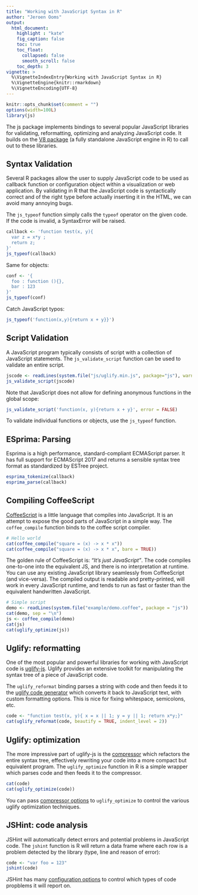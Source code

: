 ```yaml
---
title: "Working with JavaScript Syntax in R"
author: "Jeroen Ooms"
output:
  html_document:
    highlight : "kate"
    fig_caption: false
    toc: true
    toc_float:
      collapsed: false
      smooth_scroll: false
    toc_depth: 3
vignette: >
  %\VignetteIndexEntry{Working with JavaScript Syntax in R}
  %\VignetteEngine{knitr::rmarkdown}
  %\VignetteEncoding{UTF-8}
---
```


```r
knitr::opts_chunk$set(comment = "")
options(width=100L)
library(js)
```


The js package implements bindings to several popular JavaScript libraries for validating, reformatting, optimizing and analyzing JavaScript code. It builds on the [V8 package](https://cran.r-project.org/package=V8/vignettes/v8_intro.html) (a fully standalone JavaScript engine in R) to call out to these libraries. 

## Syntax Validation

Several R packages allow the user to supply JavaScript code to be used as callback function or configuration object within a visualization or web application. By validating in R that the JavaScript code is syntactically correct and of the right type before actually inserting it in the HTML, we can avoid many annoying bugs. 

The `js_typeof` function simply calls the `typeof` operator on the given code. If the code is invalid, a SyntaxError will be raised.

```r
callback <- 'function test(x, y){ 
  var z = x*y ;
  return z;
}'
js_typeof(callback)
```

Same for objects:

```r
conf <- '{
  foo : function (){},
  bar : 123
}'
js_typeof(conf)
```

Catch JavaScript typos:

```r
js_typeof('function(x,y){return x + y}}')
```

## Script Validation

A JavaScript program typically consists of script with a collection of JavaScript statements. The `js_validate_script` function can be used to validate an entire script. 

```r
jscode <- readLines(system.file("js/uglify.min.js", package="js"), warn = FALSE)
js_validate_script(jscode)
```

Note that JavaScript does not allow for defining anonymous functions in the global scope:

```r
js_validate_script('function(x, y){return x + y}', error = FALSE)
```

To validate individual functions or objects, use the `js_typeof` function. 

## ESprima: Parsing

Esprima is a high performance, standard-compliant ECMAScript parser. It has full support for ECMAScript 2017 and returns a sensible syntax tree format as standardized by ESTree project.


```r
esprima_tokenize(callback)
esprima_parse(callback)
```

## Compiling CoffeeScript

[CoffeeScript](http://coffeescript.org/) is a little language that compiles into JavaScript. It is an attempt to expose the good parts of JavaScript in a simple way. The `coffee_compile` function binds to the coffee script compiler.

```r
# Hello world
cat(coffee_compile("square = (x) -> x * x"))
cat(coffee_compile("square = (x) -> x * x", bare = TRUE))
```


The golden rule of CoffeeScript is: *"It's just JavaScript"*. The code compiles one-to-one into the equivalent JS, and there is no interpretation at runtime. You can use any existing JavaScript library seamlessly from CoffeeScript (and vice-versa). The compiled output is readable and pretty-printed, will work in every JavaScript runtime, and tends to run as fast or faster than the equivalent handwritten JavaScript.

```r
# Simple script
demo <- readLines(system.file("example/demo.coffee", package = "js"))
cat(demo, sep = "\n")
js <- coffee_compile(demo)
cat(js)
cat(uglify_optimize(js))
```


## Uglify: reformatting

One of the most popular and powerful libraries for working with JavaScript code is [uglify-js](https://www.npmjs.com/package/uglify-js). Uglify provides an extensive toolkit for manipulating the syntax tree of a piece of JavaScript code.

The `uglify_reformat` binding parses a string with code and then feeds it to the [uglify code generator](http://lisperator.net/uglifyjs/codegen) which converts it back to JavaScript text, with custom formatting options. This is nice for fixing whitespace, semicolons, etc.

```r
code <- "function test(x, y){ x = x || 1; y = y || 1; return x*y;}"
cat(uglify_reformat(code, beautify = TRUE, indent_level = 2))
```

## Uglify: optimization

The more impressive part of uglify-js is the [compressor](http://lisperator.net/uglifyjs/compress) which refactors the entire syntax tree, effectively rewriting your code into a more compact but equivalent program. The `uglify_optimize` function in R is a simple wrapper which parses code and then feeds it to the compressor.

```r
cat(code)
cat(uglify_optimize(code))
```

You can pass [compressor options](http://lisperator.net/uglifyjs/compress) to `uglify_optimize` to control the various uglify optimization techniques.

## JSHint: code analysis

JSHint will automatically detect errors and potential problems in JavaScript code. The `jshint` function is R will return a data frame where each row is a problem detected by the library (type, line and reason of error): 

```r
code <- "var foo = 123"
jshint(code)
```

JSHint has many [configuration options](http://jshint.com/docs/options/) to control which types of code propblems it will report on.

